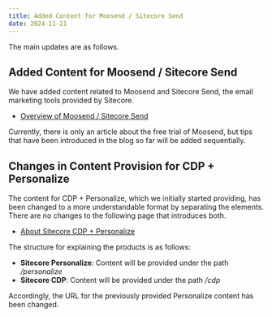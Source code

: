 ```yaml
---
title: Added Content for Moosend / Sitecore Send
date: 2024-11-21
---
```


The main updates are as follows.

## Added Content for Moosend / Sitecore Send

We have added content related to Moosend and Sitecore Send, the email marketing tools provided by Sitecore.

- [Overview of Moosend / Sitecore Send](/send/overview/)

Currently, there is only an article about the free trial of Moosend, but tips that have been introduced in the blog so far will be added sequentially.

## Changes in Content Provision for CDP + Personalize

The content for CDP + Personalize, which we initially started providing, has been changed to a more understandable format by separating the elements. There are no changes to the following page that introduces both.

- [About Sitecore CDP + Personalize](/cdp-personalize/overview/)

The structure for explaining the products is as follows:

- **Sitecore Personalize**: Content will be provided under the path _/personalize_
- **Sitecore CDP**: Content will be provided under the path _/cdp_

Accordingly, the URL for the previously provided Personalize content has been changed.

